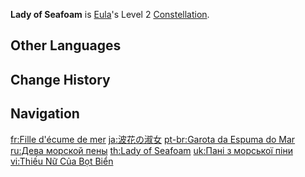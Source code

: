 {{Constellation Infobox
|image       = Constellation Lady of Seafoam.png
|description = Decreases the [[CD]] of [[Icetide Vortex]]'s Holding Mode, rendering it identical to {{Control|Tapping|Press|Press}} CD.
|level       = 2
|character   = Eula
|utility1    = Cooldown Reduction
}}

'''Lady of Seafoam''' is [[Eula]]'s Level 2 [[Constellation]].

==Other Languages==
{{Other Languages
|en      = Lady of Seafoam
|zhs     = 海沫的少女
|zhs_rm  = Hǎimò de Shàonǚ
|zht     = 海沫的少女
|zht_rm  = Hǎimò de Shàonǚ
|zh_tl   = Young Lady of Seafoam
|ja      = 波花の淑女
|ja_rm   = Namibana no Shukujo
|ja_tl   = Lady of the Wave Flower
|ko      = 물보라 소녀
|ko_tl   = Water-spray Girl
|es      = Hija del mar
|es_tl   = Daughter of the Sea
|fr      = Fille d'écume de mer
|fr_tl   = Sea Foam Girl
|ru      = Дева морской пены
|ru_tl   = Lady of Seafoam
|th      = Lady of Seafoam
|vi      = Thiếu Nữ Của Bọt Biển
|vi_tl   = Lady of Seafoam
|de      = Mädchen des Meeresschaums
|de_tl   = Girl of the Seafoam
|id      = Lady of Seafoam
|pt      = Garota da Espuma do Mar
|pt_tl   = Girl of the Sea Foam
|tr      = Denizin Kızı
|tr_tl   = The Sea's Daughter
|it      = Figlia del mare
|it_tl   = Daughter of the Sea
}}

==Change History==
{{Change History|1.5}}

==Navigation==
{{Talent Navbox|Eula}}

[[fr:Fille d'écume de mer]]
[[ja:波花の淑女]]
[[pt-br:Garota da Espuma do Mar]]
[[ru:Дева морской пены]]
[[th:Lady of Seafoam]]
[[uk:Пані з морської піни]]
[[vi:Thiếu Nữ Của Bọt Biển]]
